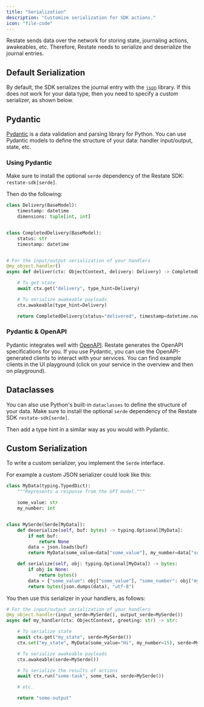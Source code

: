 ```yaml
---
title: "Serialization"
description: "Customize serialization for SDK actions."
icon: "file-code"
---
```


Restate sends data over the network for storing state, journaling actions, awakeables, etc.
Therefore, Restate needs to serialize and deserialize the journal entries.

## Default Serialization
By default, the SDK serializes the journal entry with the [`json`](https://docs.python.org/3/library/json.html#) library.
If this does not work for your data type, then you need to specify a custom serializer, as shown below.

## Pydantic

[Pydantic](https://docs.pydantic.dev/latest/) is a data validation and parsing library for Python.
You can use Pydantic models to define the structure of your data: handler input/output, state, etc.

### Using Pydantic
Make sure to install the optional `serde` dependency of the Restate SDK: `restate-sdk[serde]`.

Then do the following:

```python {"CODE_LOAD::python/src/develop/serialization.py#using_pydantic"} 
class Delivery(BaseModel):
    timestamp: datetime
    dimensions: tuple[int, int]


class CompletedDelivery(BaseModel):
    status: str
    timestamp: datetime


# For the input/output serialization of your handlers
@my_object.handler()
async def deliver(ctx: ObjectContext, delivery: Delivery) -> CompletedDelivery:

    # To get state
    await ctx.get("delivery", type_hint=Delivery)

    # To serialize awakeable payloads
    ctx.awakeable(type_hint=Delivery)

    return CompletedDelivery(status="delivered", timestamp=datetime.now())
```

### Pydantic & OpenAPI
Pydantic integrates well with [OpenAPI](https://www.openapis.org/). Restate generates the OpenAPI specifications for you.
If you use Pydantic, you can use the OpenAPI-generated clients to interact with your services.
You can find example clients in the UI playground (click on your service in the overview and then on playground).

## Dataclasses

You can also use Python's built-in `dataclasses` to define the structure of your data.
Make sure to install the optional `serde` dependency of the Restate SDK `restate-sdk[serde]`.

Then add a type hint in a similar way as you would with Pydantic.

## Custom Serialization

To write a custom serializer, you implement the `Serde` interface.

For example a custom JSON serializer could look like this:

```python {"CODE_LOAD::python/src/develop/serialization.py#custom"} 
class MyData(typing.TypedDict):
    """Represents a response from the GPT model."""

    some_value: str
    my_number: int


class MySerde(Serde[MyData]):
    def deserialize(self, buf: bytes) -> typing.Optional[MyData]:
        if not buf:
            return None
        data = json.loads(buf)
        return MyData(some_value=data["some_value"], my_number=data["some_number"])

    def serialize(self, obj: typing.Optional[MyData]) -> bytes:
        if obj is None:
            return bytes()
        data = {"some_value": obj["some_value"], "some_number": obj["my_number"]}
        return bytes(json.dumps(data), "utf-8")
```

You then use this serializer in your handlers, as follows:

```python {"CODE_LOAD::python/src/develop/serialization.py#using_custom_serde"} 
# For the input/output serialization of your handlers
@my_object.handler(input_serde=MySerde(), output_serde=MySerde())
async def my_handler(ctx: ObjectContext, greeting: str) -> str:

    # To serialize state
    await ctx.get("my_state", serde=MySerde())
    ctx.set("my_state", MyData(some_value="Hi", my_number=15), serde=MySerde())

    # To serialize awakeable payloads
    ctx.awakeable(serde=MySerde())

    # To serialize the results of actions
    await ctx.run("some-task", some_task, serde=MySerde())

    # etc.

    return "some-output"
```